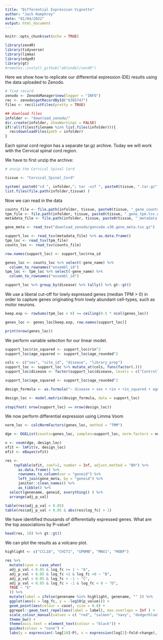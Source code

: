 ```yaml
---
title: "Differential Expression Vignette"
author: "Jack Humphrey"
date: "01/04/2022"
output: html_document
---
```


```r
knitr::opts_chunk$set(echo = TRUE)

library(zen4R)
library(tidyverse)
library(limma)
library(edgeR)
library(gt)
#remotes::install_github("eblondel/zen4R")

```


Here we show how to replicate our differential expression (DE) results using the data uploaded to Zenodo.


```r

# find record
zenodo <- ZenodoManager$new(logger = "INFO")
rec <- zenodo$getRecordById("6385747")
files <- rec$listFiles(pretty = TRUE)

## download files
infolder <- "download_zenodo/"
dir.create(infolder, showWarnings = FALSE)
if(!all(files$filename %in% list.files(infolder))){
  rec$downloadFiles(path = infolder)
}

```


Each spinal cord region has a separate tar.gz archive. Today we will work with the Cervical spinal cord region.

We have to first unzip the archive:


```r
# unzip the Cervical Spinal Cord

tissue <- "Cervical_Spinal_Cord"

system( paste0("cd ", infolder,"; tar -xzf ", paste0(tissue, ".tar.gz" ) ))
list.files(file.path(infolder,tissue) )

```


Now we can read in the data


```r
 
counts_file <- file.path(infolder, tissue, paste0(tissue, "_gene_counts.tsv.gz") )
tpm_file <- file.path(infolder, tissue, paste0(tissue, "_gene_tpm.tsv.gz") )
metadata_file <- file.path(infolder, tissue, paste0(tissue, "_metadata.tsv.gz") )

gene_meta <- read_tsv("download_zenodo/gencode.v30.gene_meta.tsv.gz")

support_loc <- read_tsv(metadata_file) %>% as.data.frame()
tpm_loc <- read_tsv(tpm_file)
counts_loc <- read_tsv(counts_file)

row.names(support_loc) <- support_loc$rna_id

genes_loc <- counts_loc %>% select(-gene_name) %>% 
  column_to_rownames("ensembl_id")
tpm_loc <- tpm_loc %>% select(-gene_name) %>% 
  column_to_rownames("ensembl_id")
```


```r
support_loc %>% group_by(disease) %>% tally() %>% gt::gt()
```


We use a liberal cut-off for lowly expressed genes (median TPM  > 0) in order to capture genes originating from lowly abundant cell-types, such as motor neurons.


```r
keep.exp <- rowSums(tpm_loc > 0) >= ceiling(0.5 * ncol(genes_loc)) 

genes_loc <- genes_loc[keep.exp, row.names(support_loc)]

print(nrow(genes_loc))

```


We perform variable selection for our linear model.


```r
support_loc$rin_squared <- support_loc$rin^2
support_loc$age_squared <- support_loc$age_rounded^2

cols <- c("sex", "site_id", "disease", "library_prep")
support_loc <- support_loc %>% mutate_at(cols, funs(factor(.)))
support_loc$disease <- factor(support_loc$disease, levels = c("Control", "ALS"))

support_loc$age_squared <- support_loc$age_rounded^2

design_formula <- as.formula("~ disease + sex + rin + rin_squared + age_rounded + age_squared + library_prep + site_id + gPC1 + gPC2 + gPC3 + gPC4 + gPC5 + pct_mrna_bases")

design_loc <- model.matrix(design_formula, data = support_loc)
  
stopifnot( nrow(support_loc) == nrow(design_loc))
```


We now perform differential expression using Limma Voom


```r
norm_loc <- calcNormFactors(genes_loc, method = "TMM") 

dge <- DGEList(counts=genes_loc, samples=support_loc, norm.factors = norm_loc)  

v <- voom(dge, design_loc)
vfit <- lmFit(v, design_loc)
efit <- eBayes(vfit)

res <- 
    topTable(efit, coef=2, number = Inf, adjust.method = "BH") %>% 
      as.data.frame() %>%
      rownames_to_column(var = "geneid") %>%
      left_join(gene_meta, by = "geneid") %>%
      janitor::clean_names() %>%
      as_tibble() %>%
  select(genename, geneid, everything() ) %>%
  arrange(adj_p_val)

table(res$adj_p_val < 0.05)
table(res$adj_p_val < 0.05 & abs(res$log_fc) > 1)
```


We have identified thousands of differentially expressed genes. What are the top associations by P-value?


```r
head(res, 10) %>% gt::gt()
```


We can plot the results as a volcano plot.


```r
highlight <- c("CCL18", "CHIT1", "GPNMB", "MNX1", "MOBP")

res %>%
  mutate(case = case_when(
  adj_p_val < 0.05 & log_fc >= 1 ~ "A",
  adj_p_val < 0.05 & log_fc <1 & log_fc >0 ~ "B",
  adj_p_val < 0.05 & log_fc < -1 ~ "C",
  adj_p_val < 0.05 & log_fc > -1 & log_fc < 0 ~ "D",
  TRUE ~ "E"
  )) %>%
  mutate(label = ifelse(genename %in% highlight, genename, "" )) %>%
  ggplot(aes(x = log_fc, y = -log10(p_value))) + 
  geom_point(aes(colour = case), size = 0.8) +
  ggrepel::geom_text_repel(aes(label = label), max.overlaps = Inf ) +
  scale_colour_manual(values = c( "red", "salmon", "navy", "dodgerblue3", "gray" )) +
  theme_bw() + 
  theme(axis.text = element_text(colour = "black")) +
  guides(colour = "none") +
  labs(y = expression(-log[10]~P), x = expression(log[2]~fold~change), title = "Cervical Spinal Cord", subtitle = "ALS vs Control" )
  

```

